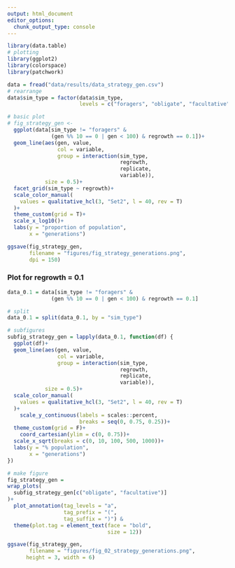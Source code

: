 ```yaml
---
output: html_document
editor_options: 
  chunk_output_type: console
---
```


```r
library(data.table)
# plotting
library(ggplot2)
library(colorspace)
library(patchwork)
```

```r
data = fread("data/results/data_strategy_gen.csv")
# rearrange
data$sim_type = factor(data$sim_type,
                       levels = c("foragers", "obligate", "facultative"))
```

```r
# basic plot
# fig_strategy_gen <-
  ggplot(data[sim_type != "foragers" & 
              (gen %% 10 == 0 | gen < 100) & regrowth == 0.1])+
  geom_line(aes(gen, value,
                col = variable,
                group = interaction(sim_type,
                                    regrowth,
                                    replicate,
                                    variable)),
            size = 0.5)+
  facet_grid(sim_type ~ regrowth)+
  scale_color_manual(
    values = qualitative_hcl(3, "Set2", l = 40, rev = T)
  )+
  theme_custom(grid = T)+
  scale_x_log10()+
  labs(y = "proportion of population",
       x = "generations")
```

```r
ggsave(fig_strategy_gen,
       filename = "figures/fig_strategy_generations.png",
       dpi = 150)
```

### Plot for regrowth = 0.1

```r
data_0.1 = data[sim_type != "foragers" & 
              (gen %% 10 == 0 | gen < 100) & regrowth == 0.1]

# split
data_0.1 = split(data_0.1, by = "sim_type")

# subfigures
subfig_strategy_gen = lapply(data_0.1, function(df) {
  ggplot(df)+
  geom_line(aes(gen, value,
                col = variable,
                group = interaction(sim_type,
                                    regrowth,
                                    replicate,
                                    variable)),
            size = 0.5)+
  scale_color_manual(
    values = qualitative_hcl(3, "Set2", l = 40, rev = T)
  )+
    scale_y_continuous(labels = scales::percent,
                       breaks = seq(0, 0.75, 0.25))+
  theme_custom(grid = F)+
    coord_cartesian(ylim = c(0, 0.75))+
  scale_x_sqrt(breaks = c(0, 10, 100, 500, 1000))+
  labs(y = "% population",
       x = "generations")
})

# make figure
fig_strategy_gen =
wrap_plots(
  subfig_strategy_gen[c("obligate", "facultative")]
)+
  plot_annotation(tag_levels = "a",
                  tag_prefix = "(",
                  tag_suffix = ")") &
  theme(plot.tag = element_text(face = "bold",
                                size = 12))
```

```r
ggsave(fig_strategy_gen,
       filename = "figures/fig_02_strategy_generations.png",
      height = 3, width = 6)
```

